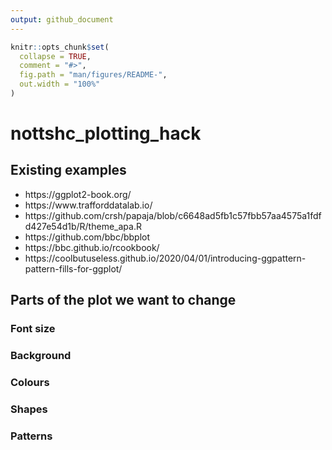 ```yaml
---
output: github_document
---
```


<!-- README.md is generated from README.Rmd. Please edit that file -->

```r
knitr::opts_chunk$set(
  collapse = TRUE,
  comment = "#>",
  fig.path = "man/figures/README-",
  out.width = "100%"
)
```

# nottshc_plotting_hack

## Existing examples

- https://ggplot2-book.org/
- https://www.trafforddatalab.io/
- https://github.com/crsh/papaja/blob/c6648ad5fb1c57fbb57aa4575a1fdfd427e54d1b/R/theme_apa.R
- https://github.com/bbc/bbplot
- https://bbc.github.io/rcookbook/
- https://coolbutuseless.github.io/2020/04/01/introducing-ggpattern-pattern-fills-for-ggplot/

## Parts of the plot we want to change

### Font size

### Background

### Colours

### Shapes

### Patterns
